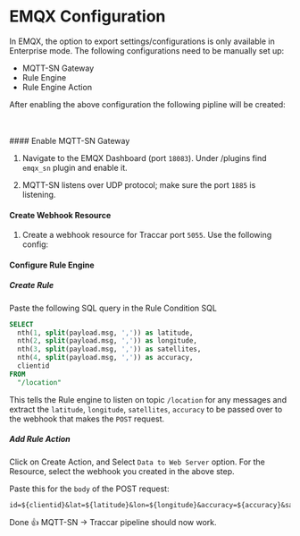 
# EMQX Configuration

In EMQX, the option to export settings/configurations is only available in Enterprise mode. The following configurations need to be manually set up:
- MQTT-SN Gateway
- Rule Engine
- Rule Engine Action

After enabling the above configuration the following pipline will be created:
<br/>
<br/>

<ImageProvider lightImage={MQTTSNTraccarLight} darkImage={MQTTSNTraccarDark}/>

<br/>
#### Enable MQTT-SN Gateway

1. Navigate to the EMQX Dashboard (port `18083`). Under /plugins find `emqx_sn` plugin and enable it.

<ImageProvider lightImage={enableMqttSNPluginLight} darkImage={enableMqttSNPluginDark}/>

2. MQTT-SN listens over UDP protocol; make sure the port `1885` is listening.

<ImageProvider lightImage={MqttSNPluginListeningLight} darkImage={MqttSNPluginListeningDark}/>


#### Create Webhook Resource

1. Create a webhook resource for Traccar port `5055`. Use the following config:

<ImageProvider lightImage={CreateWebhook} darkImage={CreateWebhook}/>

#### Configure Rule Engine

##### Create Rule

Paste the following SQL query in the Rule Condition SQL

```sql copy
SELECT
  nth(1, split(payload.msg, ',')) as latitude,
  nth(2, split(payload.msg, ',')) as longitude,
  nth(3, split(payload.msg, ',')) as satellites,
  nth(4, split(payload.msg, ',')) as accuracy,
  clientid
FROM
  "/location"
```
This tells the Rule engine to listen on topic `/location` for any messages and extract the `latitude`, `longitude`, `satellites`, `accuracy`
to be passed over to the webhook that makes the `POST` request.

##### Add Rule Action
Click on Create Action, and Select `Data to Web Server` option. For the Resource, select the webhook you created in the above step.

Paste this for the `body` of the POST request:

``` shell copy
id=${clientid}&lat=${latitude}&lon=${longitude}&accuracy=${accuracy}&sat=${satellites}&batt=${batt_lvl}
```

<ImageProvider lightImage={RuleConfigLight} darkImage={RuleConfigDark}/>
<ImageProvider lightImage={RuleConfigActionLight} darkImage={RuleConfigActionDark}/>


Done 👍 MQTT-SN -> Traccar pipeline should now work.

